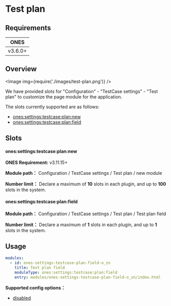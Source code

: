 
# Test plan

## Requirements

|  ONES   |
| :-----: |
| v3.6.0+ |

## Overview

<Image img={require('./images/test-plan.png')} />

We have provided slots for "Configuration" - "TestCase settings" - "Test plan" to customize the page module for the application.

The slots currently supported are as follows:

- [ones:settings:testcase:plan:new](#onessettingstestcaseplannew)
- [ones:settings:testcase:plan:field](#onessettingstestcaseplanfield)

## Slots

#### ones:settings:testcase:plan:new

**ONES Requirement:** v3.11.15+

**Module path：** Configuration / TestCase settings / Test plan / new module

**Number limit：** Declare a maximum of **10** slots in each plugin, and up to **100** slots in the system.

#### ones:settings:testcase:plan:field

**Module path：** Configuration / TestCase settings / Test plan / Test plan field

**Number limit：** Declare a maximum of **1** slots in each plugin, and up to **1** slots in the system.

## Usage

```yaml
modules:
  - id: ones-settings-testcase-plan-field-o_zn
    title: Test plan field
    moduleType: ones:settings:testcase:plan:field
    entry: modules/ones-settings-testcase-plan-field-o_zn/index.html
```

**Supported config options：**

- [disabled](../../../../../../reference/config/plugin.yaml#disabled)
